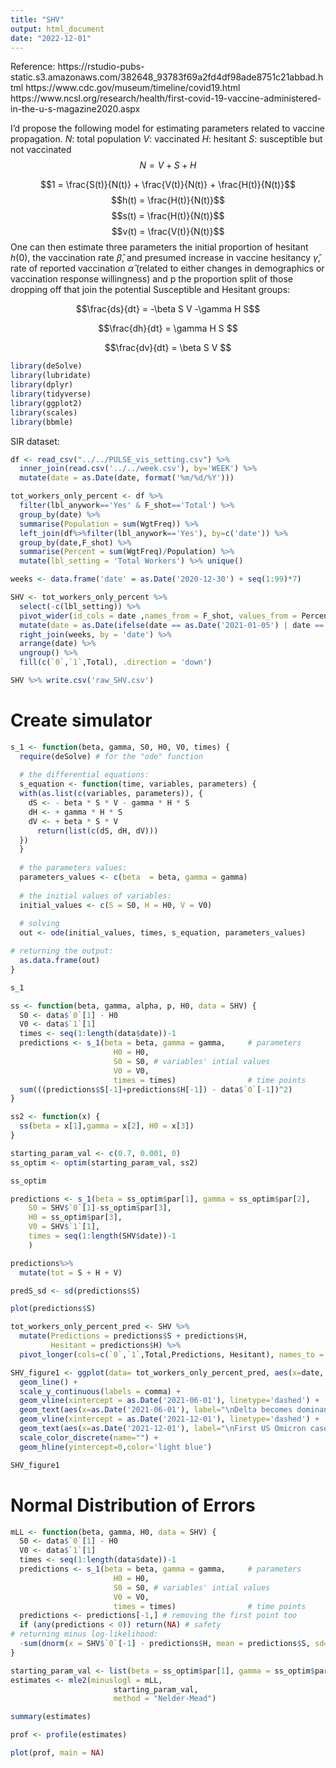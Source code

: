 ```yaml
---
title: "SHV"
output: html_document
date: "2022-12-01"
---
```


Reference: 
https://rstudio-pubs-static.s3.amazonaws.com/382648_93783f69a2fd4df98ade8751c21abbad.html
https://www.cdc.gov/museum/timeline/covid19.html
https://www.ncsl.org/research/health/first-covid-19-vaccine-administered-in-the-u-s-magazine2020.aspx

I'd propose the following model for estimating parameters related to vaccine propagation. 
$N$: total population
$V$: vaccinated
$H$: hesitant
$S$: susceptible but not vaccinated
$$N = V+S+H$$

$$1 = \frac{S(t)}{N(t)} +  \frac{V(t)}{N(t)} + \frac{H(t)}{N(t)}$$
$$h(t) = \frac{H(t)}{N(t)}$$
$$s(t) = \frac{H(t)}{N(t)}$$
$$v(t) = \frac{V(t)}{N(t)}$$
One can then estimate three parameters the initial proportion of hesitant $h(0)$, the vaccination rate $\hat{\beta}$, and presumed increase in vaccine hesitancy $\hat{\gamma}$, rate of reported vaccination  $\hat{\alpha}$ (related to either changes in demographics or vaccination response willingness) and p the proportion split of those dropping off that join the potential Susceptible and Hesitant groups:

$$\frac{ds}{dt} = -\beta S V -\gamma H S$$

$$\frac{dh}{dt} = \gamma H S $$

$$\frac{dv}{dt} = \beta S V $$

```r
library(deSolve)
library(lubridate)
library(dplyr)
library(tidyverse)
library(ggplot2)
library(scales)
library(bbmle)
```

SIR dataset:

```r
df <- read_csv("../../PULSE_vis_setting.csv") %>%
  inner_join(read.csv('../../week.csv'), by='WEEK') %>%
  mutate(date = as.Date(date, format('%m/%d/%Y')))

tot_workers_only_percent <- df %>% 
  filter(lbl_anywork=='Yes' & F_shot=='Total') %>%
  group_by(date) %>%
  summarise(Population = sum(WgtFreq)) %>%
  left_join(df%>%filter(lbl_anywork=='Yes'), by=c('date')) %>%
  group_by(date,F_shot) %>%
  summarise(Percent = sum(WgtFreq)/Population) %>%
  mutate(lbl_setting = 'Total Workers') %>% unique()

weeks <- data.frame('date' = as.Date('2020-12-30') + seq(1:99)*7)

SHV <- tot_workers_only_percent %>%
  select(-c(lbl_setting)) %>%
  pivot_wider(id_cols = date ,names_from = F_shot, values_from = Percent) %>%
  mutate(date = as.Date(ifelse(date == as.Date('2021-01-05') | date == as.Date('2021-02-02'),date+1,date), origin='1970-01-01')) %>%
  right_join(weeks, by = 'date') %>%
  arrange(date) %>%
  ungroup() %>%
  fill(c(`0`,`1`,Total), .direction = 'down')

SHV %>% write.csv('raw_SHV.csv')
```

# Create simulator

```r
s_1 <- function(beta, gamma, S0, H0, V0, times) {
  require(deSolve) # for the "ode" function
  
  # the differential equations:
  s_equation <- function(time, variables, parameters) {
  with(as.list(c(variables, parameters)), {
    dS <- - beta * S * V - gamma * H * S 
    dH <- + gamma * H * S 
    dV <- + beta * S * V 
      return(list(c(dS, dH, dV)))
  })
  }
    
  # the parameters values:
  parameters_values <- c(beta  = beta, gamma = gamma)
  
  # the initial values of variables:
  initial_values <- c(S = S0, H = H0, V = V0)
  
  # solving
  out <- ode(initial_values, times, s_equation, parameters_values)

# returning the output:
  as.data.frame(out)
}

s_1
```


```r
ss <- function(beta, gamma, alpha, p, H0, data = SHV) {
  S0 <- data$`0`[1] - H0
  V0 <- data$`1`[1]
  times <- seq(1:length(data$date))-1
  predictions <- s_1(beta = beta, gamma = gamma,     # parameters
                       H0 = H0,
                       S0 = S0, # variables' intial values
                       V0 = V0,
                       times = times)                # time points
  sum(((predictions$S[-1]+predictions$H[-1]) - data$`0`[-1])^2)
}

ss2 <- function(x) {
  ss(beta = x[1],gamma = x[2], H0 = x[3])
}

starting_param_val <- c(0.7, 0.001, 0)
ss_optim <- optim(starting_param_val, ss2)

ss_optim
```

```r
predictions <- s_1(beta = ss_optim$par[1], gamma = ss_optim$par[2], 
    S0 = SHV$`0`[1]-ss_optim$par[3],
    H0 = ss_optim$par[3],
    V0 = SHV$`1`[1],
    times = seq(1:length(SHV$date))-1
    )

predictions%>%
  mutate(tot = S + H + V)

predS_sd <- sd(predictions$S)

plot(predictions$S)
```

```r
tot_workers_only_percent_pred <- SHV %>%
  mutate(Predictions = predictions$S + predictions$H,
         Hesitant = predictions$H) %>%
  pivot_longer(cols=c(`0`,`1`,Total,Predictions, Hesitant), names_to = "F_shot", values_to = "Percent")

SHV_figure1 <- ggplot(data= tot_workers_only_percent_pred, aes(x=date, y=Percent, color=c(F_shot))) + 
  geom_line() + 
  scale_y_continuous(labels = comma) +
  geom_vline(xintercept = as.Date('2021-06-01'), linetype='dashed') +
  geom_text(aes(x=as.Date('2021-06-01'), label="\nDelta becomes dominant variant", y=0.8), color="black", angle=90) +
  geom_vline(xintercept = as.Date('2021-12-01'), linetype='dashed') +
  geom_text(aes(x=as.Date('2021-12-01'), label="\nFirst US Omicron case", y=0.8), color="black", angle=90) +
  scale_color_discrete(name="") +
  geom_hline(yintercept=0,color='light blue')

SHV_figure1
```

# Normal Distribution of Errors

```r
mLL <- function(beta, gamma, H0, data = SHV) {
  S0 <- data$`0`[1] - H0
  V0 <- data$`1`[1]
  times <- seq(1:length(data$date))-1
  predictions <- s_1(beta = beta, gamma = gamma,     # parameters
                       H0 = H0,
                       S0 = S0, # variables' intial values
                       V0 = V0,
                       times = times)                # time points
  predictions <- predictions[-1,] # removing the first point too
  if (any(predictions < 0)) return(NA) # safety
# returning minus log-likelihood:
  -sum(dnorm(x = SHV$`0`[-1] - predictions$H, mean = predictions$S, sd=predS_sd, log = FALSE))
}

starting_param_val <- list(beta = ss_optim$par[1], gamma = ss_optim$par[2], H0 = ss_optim$par[3])
estimates <- mle2(minuslogl = mLL,
                       starting_param_val,
                       method = "Nelder-Mead")
```


```r
summary(estimates)
```

```r
prof <- profile(estimates)
```

```r
plot(prof, main = NA)
```